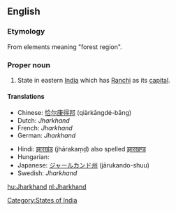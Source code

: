 ==English==
{{wikipedia}}

===Etymology===
From elements meaning "forest region".

===Proper noun===
{{en-proper-noun}}

# State in eastern [[India]] which has [[Ranchi]] as its [[capital]].

====Translations====
{{trans-top|state in eastern India}}
* Chinese: [[恰尔康得邦]] (qiàrkāngdé-bāng)
* Dutch: ''Jharkhand''
* French: ''Jharkhand''
* German: ''Jharkhand''
{{trans-mid}}
* Hindi: [[झारखंड]] (jhārakaṃḍ) also spelled [[झारखण्ड]]
* Hungarian: {{t+|hu|Dzshárkhand}}
* Japanese: [[ジャールカンド州]] (jārukando-shuu)
* Swedish: ''Jharkhand''
{{trans-bottom}}

[[Category:States of India]]

[[hu:Jharkhand]]
[[nl:Jharkhand]]